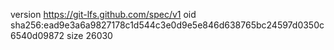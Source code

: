 version https://git-lfs.github.com/spec/v1
oid sha256:ead9e3a6a9827178c1d544c3e0d9e5e846d638765bc24597d0350c6540d09872
size 26030
